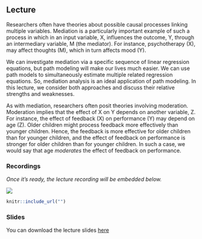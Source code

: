 ## Lecture

Researchers often have theories about possible causal processes linking multiple
variables. Mediation is a particularly important example of such a process in
which in an input variable, X, influences the outcome, Y, through an intermediary
variable, M (the mediator). For instance, psychotherapy (X), may affect thoughts
(M), which in turn affects mood (Y).

We can investigate mediation via a specific sequence of linear regression
equations, but path modeling will make our lives much easier. We can use path
models to simultaneously estimate multiple related regression equations. So,
mediation analysis is an ideal application of path modeling. In this lecture, we
consider both approaches and discuss their relative strengths and weaknesses.

As with mediation, researchers often posit theories involving moderation.
Moderation implies that the effect of X on Y depends on another variable, Z. For
instance, the effect of feedback (X) on performance (Y) may depend on age (Z).
Older children might process feedback more effectively than younger children.
Hence, the feedback is more effective for older children than for younger
children, and the effect of feedback on performance is stronger for older
children than for younger children. In such a case, we would say that age
*moderates* the effect of feedback on performance.

### Recordings

*Once it's ready, the lecture recording will be embedded below.*

![](https://i.gifer.com/AyuA.gif)

```{r, echo = FALSE, eval = FALSE}
knitr::include_url("")
```

### Slides

You can download the lecture slides [here](pdf/mediation_moderation.pdf)
